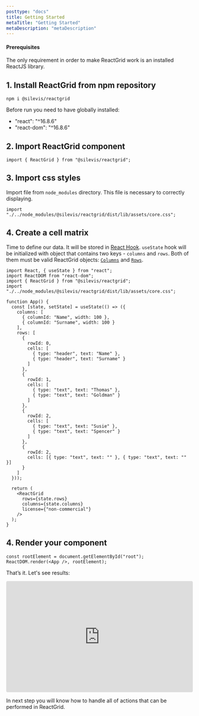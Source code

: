 ```yaml
---
posttype: "docs"
title: Getting Started
metaTitle: "Getting Started"
metaDescription: "metaDescription"
---
```


#### Prerequisites
The only requirement in order to make ReactGrid work is an installed ReactJS library.

## 1. Install ReactGrid from npm repository

```shell
npm i @silevis/reactgrid
```

Before run you need to have globally installed:
- "react": "^16.8.6"
- "react-dom": "^16.8.6"

## 2. Import ReactGrid component

```tsx
import { ReactGrid } from "@silevis/reactgrid";
```

## 3. Import css styles

Import file from `node_modules` directory. This file is necessary to correctly displaying.

```tsx
import "./../node_modules/@silevis/reactgrid/dist/lib/assets/core.css";
```

## 4. Create a cell matrix

Time to define our data. It will be stored in [React Hook](https://reactjs.org/docs/hooks-intro.html). 
`useState` hook will be initialized with object that contains two keys - `columns` and `rows`. 
Both of them must be valid ReactGrid objects: [`Columns`](link) and [`Rows`](link).

```tsx
import React, { useState } from "react";
import ReactDOM from "react-dom";
import { ReactGrid } from "@silevis/reactgrid";
import "./../node_modules/@silevis/reactgrid/dist/lib/assets/core.css";

function App() {
  const [state, setState] = useState(() => ({
    columns: [
      { columnId: "Name", width: 100 },
      { columnId: "Surname", width: 100 }
    ],
    rows: [
      {
        rowId: 0,
        cells: [
          { type: "header", text: "Name" },
          { type: "header", text: "Surname" }
        ]
      },
      {
        rowId: 1,
        cells: [
          { type: "text", text: "Thomas" },
          { type: "text", text: "Goldman" }
        ]
      },
      {
        rowId: 2,
        cells: [
          { type: "text", text: "Susie" },
          { type: "text", text: "Spencer" }
        ]
      },
      {
        rowId: 2,
        cells: [{ type: "text", text: "" }, { type: "text", text: "" }]
      }
    ]
  }));

  return (
    <ReactGrid
      rows={state.rows}
      columns={state.columns}
      license={"non-commercial"}
    />
  );
}
```

## 4. Render your component

```tsx
const rootElement = document.getElementById("root");
ReactDOM.render(<App />, rootElement);
```

That’s it. Let's see results:

<iframe
     src="https://codesandbox.io/embed/reactgrid-getting-started-0754c?fontsize=14&hidenavigation=1&theme=dark"
     style="width:100%; height:300px; border:0; border-radius: 4px; overflow:hidden;"
     title="reactgrid-getting-started"
     allow="geolocation; microphone; camera; midi; vr; accelerometer; gyroscope; payment; ambient-light-sensor; encrypted-media; usb"
     sandbox="allow-modals allow-forms allow-popups allow-scripts allow-same-origin"
   ></iframe>

In next step you will know how to handle all of actions that can be performed in ReactGrid.
